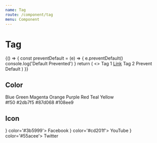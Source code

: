 ```yaml
---
name: Tag
route: /component/tag
menu: Component
---
```



# Tag

<Playground>
  {() => {
    const preventDefault = (e) => {
      e.preventDefault()
      console.log('Default Prevented')
    }
    return (
      <>
        <Tag>Tag 1</Tag>
        <Tag>
          <a href='https://github.com/bottable/fiber'>Link</a>
        </Tag>
        <Tag closable>Tag 2</Tag>
        <Tag closable onClose={preventDefault}>
          Prevent Default
        </Tag>
      </>
    )
  }}
</Playground>

## Color

<Playground>
  <div>
    <Tag color='blue'>Blue</Tag>
    <Tag color='green'>Green</Tag>
    <Tag color='magenta'>Magenta</Tag>
    <Tag color='orange'>Orange</Tag>
    <Tag color='purple'>Purple</Tag>
    <Tag color='red'>Red</Tag>
    <Tag color='teal'>Teal</Tag>
    <Tag color='yellow'>Yellow</Tag>
  </div>
  <div>
    <Tag color='#f50'>#f50</Tag>
    <Tag color='#2db7f5'>#2db7f5</Tag>
    <Tag color='#87d068'>#87d068</Tag>
    <Tag color='#108ee9'>#108ee9</Tag>
  </div>
</Playground>

## Icon

<Playground>
  <Tag icon={<FacebookIcon />} color='#3b5999'>
    Facebook
  </Tag>
  <Tag icon={<YouTubeIcon />} color='#cd201f'>
    YouTube
  </Tag>
  <Tag icon={<TwitterIcon />} color='#55acee'>
    Twitter
  </Tag>
</Playground>
